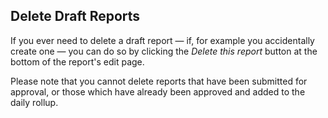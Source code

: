 
<Meta title="ANET User Stories/Delete Draft Reports" />

## Delete Draft Reports

If you ever need to delete a draft report — if, for example you accidentally create one — you can do
so by clicking the *Delete this report* button at the bottom of the report's edit page.

Please note that you cannot delete reports that have been submitted for approval, or those which
have already been approved and added to the daily rollup.
